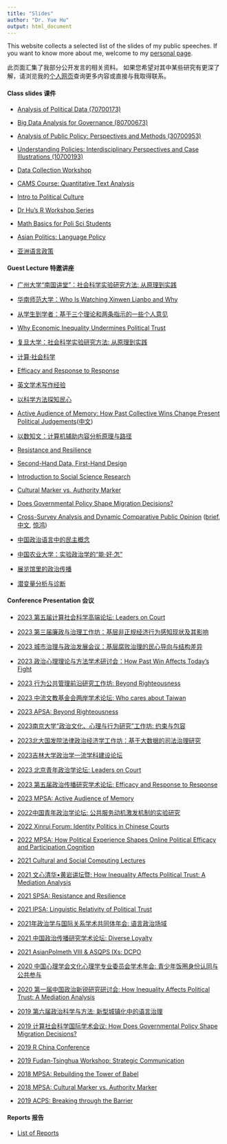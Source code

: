 ```yaml
---
title: "Slides"
author: "Dr. Yue Hu"
output: html_document
---
```


This website collects a selected list of the slides of my public speeches. 
If you want to know more about me, welcome to my [personal page](https://sammo3182.github.io).

此页面汇集了我部分公开发言的相关资料。
如果您希望对其中某些研究有更深了解，请浏览我的[个人网页](https://sammo3182.github.io)查询更多内容或直接与我取得联系。    

#### Class slides 课件

+ <a href="/slides_gh/slides/courses/analysisOfPoliticalData/index.html">Analysis of Political Data (70700173)</a>
+ <a href="/slides_gh/slides/courses/governmentalBigData/index.html">Big Data Analysis for Governance (80700673)</a>
+ <a href="/slides_gh/slides/courses/analysisOfPublicPolicy/index.html">Analysis of Public Policy: Perspectives and Methods (30700953)</a>
+ <a href="/slides_gh/slides/courses/understandingPolicy/index.html">Understanding Policies: Interdisciplinary Perspectives and Case Illustrations (10700193)</a>
+ <a href="/slides_gh/slides/courses/dgpWorkshop/index.html">Data Collection Workshop</a>
+ <a href="/slides_gh/slides/courses/camsTextAnalysis/index.html">CAMS Course: Quantitative Text Analysis</a>
+ <a href="/slides_gh/slides/guestLecture/politicalCulture.html">Intro to Political Culture</a>


+ [Dr Hu's R Workshop Series](slides/courses/rWorkshop/)
+ <a href="/slides_gh/slides/courses/mathCamp/mathcamp.html">Math Basics for Poli Sci Students</a>
+ <a href="/slides_gh/slides/courses/teachingDemo/languagePolicy.html">Asian Politics: Language Policy</a>
+ <a href="/slides_gh/slides/courses/teachingDemo/languagePolicy_cn.html">亚洲语言政策</a> 

#### Guest Lecture 特邀讲座

- [广州大学“南国讲堂”：社会科学实验研究方法: 从原理到实践](/slides_gh/slides/guestLecture/experiment_s.html)

- [华南师范大学：Who Is Watching Xinwen Lianbo and Why](/slides_gh/slides/guestLecture/cctvAudience.html)

- <a href="/slides_gh/slides/guestLecture/gateway.html"> 从学生到学者：基于三个理论和两条指示的一些个人意见</a>

- <a href="/slides_gh/slides/conference/2020-XinruiForum/inequalityChina.html"> Why Economic Inequality Undermines Political Trust</a>

- <a href="/slides_gh/slides/guestLecture/experiment_s.html">复旦大学：社会科学实验研究方法: 从原理到实践</a>

* <a href="/slides_gh/slides/guestLecture/cssThoughts.html"> 计算·社会科学</a>

* <a href="/slides_gh/slides/guestLecture/efficacy.html"> Efficacy and Response to Response</a>

* <a href="/slides_gh/slides/guestLecture/effectivelyWriting_English.html"> 英文学术写作经验</a>

* <a href="/slides_gh/slides/guestLecture/surveyMethod.html"> 以科学方法探知民心</a>

* <a href="/slides_gh/slides/guestLecture/memory.html">Active Audience of Memory: How Past Collective Wins Change Present Political Judgements</a>(<a href="/slides_gh/slides/guestLecture/memory_domestic.html">中文</a>)

* <a href="/slides_gh/slides/courses/governmentalBigData/06_textAnalaysis.html">以数知文：计算机辅助内容分析原理与路径</a>

* <a href="/slides_gh/slides/conference/2021-SPSA/ciClosure.html">Resistance and Resilience</a>

* <a href="/slides_gh/slides/conference/2021-SPSA/secondHand.html">Second-Hand Data, First-Hand Design</a>

* <a href="/slides_gh/slides/guestLecture/intro2ScientificResearch.html">Introduction to Social Science Research</a>

* <a href="/slides_gh/slides/guestLecture/authorityMarker_long.html"> Cultural Marker vs. Authority Marker</a> 

* <a href="/slides_gh/slides/guestLecture/migrantDecision_hukou.html">Does Governmental Policy Shape Migration Decisions?</a>

* <a href="/slides_gh/slides/guestLecture/dcpo.html">Cross-Survey Analysis and Dynamic Comparative Public Opinion</a> (<a href="/slides_gh/slides/guestLecture/dcpo_s.html">brief</a>, <a href="/slides_gh/slides/guestLecture/dcpo_cn.html">中文</a>, <a href="/slides_gh/slides/guestLecture/dcpo_scn.html">惊鸿</a>)

* <a href="/slides_gh/slides/guestLecture/democracyDiscourse.html">中国政治语言中的民主概念</a>

* <a href="/slides_gh/slides/guestLecture/experiment.html">中国农业大学：实验政治学的“能·好·怎”</a>

* <a href="/slides_gh/slides/guestLecture/patriotic_bases.html">展览馆里的政治传播</a>

* <a href="/slides_gh/slides/guestLecture/latentVariable.html">潜变量分析与诊断</a>


#### Conference Presentation 会议

- [2023 第五届计算社会科学高端论坛: Leaders on Court](/slides_gh/slides/conference/identity_assessor.html)

- [2023 第三届廉政与治理工作坊：基层非正规经济行为感知现状及其影响](/slides_gh/slides/conference/corruption_outcome.html)

- [2023 城市治理与政治发展会议：基层腐败治理的民心导向与结构差异](/slides_gh/slides/conference/corruption_grassroot.html)

- [2023 政治心理理论与方法学术研讨会：How Past Win Affects Today's Fight](/slides_gh/slides/conference/memory.html)

- [2023 行为公共管理前沿研究工作坊: Beyond Righteousness](/slides_gh/slides/conference/psm_peer.html)

+ <a href="/slides_gh/slides/conference/taiwan.html">2023 中流文教基金会两岸学术论坛: Who cares about Taiwan</a>

+ <a href="/slides_gh/slides/conference/psm_peer.html">2023 APSA: Beyond Righteousness</a>

+ <a href="/slides_gh/slides/conference/migrantCriminal.html">2023南京大学“政治文化、心理与行为研究”工作坊: 约束与包容</a>

+ <a href="/slides_gh/slides/conference/migrantCriminal.html">2023北大国发院法律政治经济学工作坊：基于大数据的司法治理研究</a>

+ <a href="/slides_gh/slides/conference/myMethod.html">2023吉林大学政治学一流学科建设论坛</a>

+ <a href="/slides_gh/slides/conference/identity_assessor.html">2023 北京青年政治学论坛: Leaders on Court</a>

+ <a href="/slides_gh/slides/conference/efficacy.html">2023 第五届政治传播研究学术论坛: Efficacy and Response to Response</a>

+ <a href="/slides_gh/slides/conference/memory.html">2023 MPSA: Active Audience of Memory</a>

* <a href="/slides_gh/slides/conference/psm_policy.html"> 2022中国青年政治学论坛: 公共服务动机激发机制的实验研究</a>

* <a href="/slides_gh/slides/conference/identity_assessor.html"> 2022 Xinrui Forum: Identity Politics in Chinese Courts</a>

* <a href="/slides_gh/slides/conference/ope.html"> 2022 MPSA: How Political Experience Shapes Online Political Efficacy and Participation Cognition</a>

* <a href="/slides_gh/slides/conference/democracyDiscourse_en.html"> 2021 Cultural and Social Computing Lectures</a>

* <a href="/slides_gh/slides/conference/inequalityTrust_cn.html"> 2021 文心清华•黄岩讲坛暨: How Inequality Affects Political Trust: A Mediation Analysis</a>

* <a href="/slides_gh/slides/conference/ciClosure.html"> 2021 SPSA: Resistance and Resilience</a>

* <a href="/slides_gh/slides/conference/languageTrust.html"> 2021 IPSA: Linguistic Relativity of Political Trust</a>

* <a href="/slides_gh/slides/conference/languageEnglish.html"> 2021年政治学与国际关系学术共同体年会: 语言政治场域</a>

* <a href="/slides_gh/slides/conference/diverseLoyalty.html"> 2021 中国政治传播研究学术论坛: Diverse Loyalty</a>

* <a href="/slides_gh/slides/conference/dcpoDemo.html"> 2021 AsianPolmeth VIII & ASQPS IXs: DCPO</a>

* <a href="/slides_gh/slides/conference/fandom.html"> 2020 中国心理学会文化心理学专业委员会学术年会: 青少年饭圈身份认同与公共参与</a>

* <a href="/slides_gh/slides/conference/inequalityTrust.html"> 2020 第一届中国政治新锐研究研讨会: How Inequality Affects Political Trust: A Mediation Analysis</a>

* <a href="/slides_gh/slides/conference/languageGovernance.html"> 2019 第六届政治科学与方法: 新型城镇化中的语言治理</a>

* <a href="/slides_gh/slides/conference/migrant_hukou.html">2019 计算社会科学国际学术会议: How Does Governmental Policy Shape Migration Decisions?</a>

* <a href="/slides_gh/slides/conference/dotwhisker-interplot.html">2019 R China Conference</a>

* <a href="/slides_gh/slides/conference/democracyDiscourse_en.html">2019 Fudan-Tsinghua Workshop: Strategic Communication</a>

* <a href="/slides_gh/slides/conference/proficiencyTrust.html">2018 MPSA: Rebuilding the Tower of Babel</a>

* <a href="/slides_gh/slides/jobtalk/authorityMarker.html"> 2018 MPSA: Cultural Marker vs. Authority Marker</a> 

* <a href="/slides_gh/slides/conference/migrant_language.html">2019 ACPS: Breaking through the Barrier</a>

#### Reports 报告

+ <a href="/slides_gh/slides/report/index.html"> List of Reports








